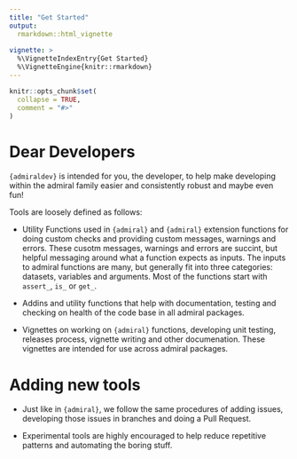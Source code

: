 ```yaml
---
title: "Get Started"
output: 
  rmarkdown::html_vignette
    
vignette: >
  %\VignetteIndexEntry{Get Started}
  %\VignetteEngine{knitr::rmarkdown}
---
```


```r
knitr::opts_chunk$set(
  collapse = TRUE,
  comment = "#>"
)
```


#  Dear Developers

`{admiraldev}` is intended for you, the developer, to help make developing within the admiral family easier and consistently robust and maybe even fun!  

Tools are loosely defined as follows:

* Utility Functions used in `{admiral}` and `{admiral}` extension functions for doing custom checks and providing custom messages, warnings and errors.  These cusotm messages, warnings and errors are succint, but helpful messaging around what a function expects as inputs. The inputs to admiral functions are many, but generally fit into three categories: datasets, variables and arguments. Most of the functions start with `assert_`, `is_` or `get_`.

* Addins and utility functions that help with documentation, testing and checking on health of the code base in all admiral packages.

* Vignettes on working on `{admiral}` functions, developing unit testing, releases process, vignette writing and other documenation.  These vignettes are intended for use across admiral packages.

# Adding new tools

* Just like in `{admiral}`, we follow the same procedures of adding issues, developing those issues in branches and doing a Pull Request.  

* Experimental tools are highly encouraged to help reduce repetitive patterns and automating the boring stuff.  





